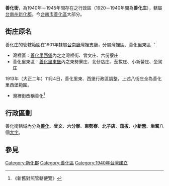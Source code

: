 {{noteTA
|1=zh-hans:庄; zh-hant:庄;
}}
'''善化街'''，為1940年－1945年間存在之行政區（1920－1940年間為'''善化庄'''），轄屬[[臺南州|台南州]][[新化郡|新化郡]]。今[[臺南市|台南市]][[善化區|善化區]]大部分。

==街庄原名==
善化庄的管轄範圍在1901年隸屬[[台南廳|台南廳]]灣裡支廳，分屬灣裡區、善化里東區 ： 
*灣裡區：[[善化里西堡|善化里西堡]]內之之灣裡街、曾文庄、六份藔庄
*善化里東區：[[善化里東堡|善化里東堡]]內之東勢藔庄、北仔店庄、茄拔庄、小新營庄、坐駕庄
1913年（大正二年）11月4日，善化里東、西堡行政區調整，上述八街庄全為善化里西堡範圍。
*灣裡街改稱善化<ref>《新舊對照管轄便覽》</ref>

==行政區劃==
善化街轄域內分為'''[[善化_(大字)|善化]]'''、'''曾文'''、'''六分寮'''、'''東勢寮'''、'''北子店'''、'''茄拔'''、'''小新營'''、'''坐駕'''八個[[大字_(行政區劃)|大字]]。

== 參見 ==
{{reflist}}


{{新化郡}}

[[Category:新化郡|Category:新化郡]]
[[Category:善化區|Category:善化區]]
[[Category:1940年台灣建立|Category:1940年台灣建立]]